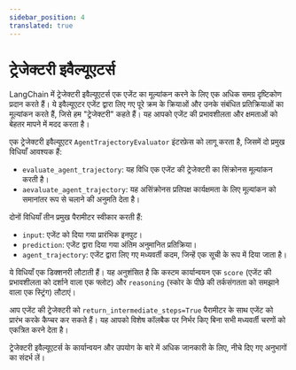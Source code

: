 ```yaml
---
sidebar_position: 4
translated: true
---
```


# ट्रेजेक्टरी इवैल्यूएटर्स

LangChain में ट्रेजेक्टरी इवैल्यूएटर्स एक एजेंट का मूल्यांकन करने के लिए एक अधिक समग्र दृष्टिकोण प्रदान करते हैं। ये इवैल्यूएटर एजेंट द्वारा लिए गए पूरे क्रम के क्रियाओं और उनके संबंधित प्रतिक्रियाओं का मूल्यांकन करते हैं, जिसे हम "ट्रेजेक्टरी" कहते हैं। यह आपको एजेंट की प्रभावशीलता और क्षमताओं को बेहतर मापने में मदद करता है।

एक ट्रेजेक्टरी इवैल्यूएटर `AgentTrajectoryEvaluator` इंटरफ़ेस को लागू करता है, जिसमें दो प्रमुख विधियाँ आवश्यक हैं:

- `evaluate_agent_trajectory`: यह विधि एक एजेंट की ट्रेजेक्टरी का सिंक्रोनस मूल्यांकन करती है।
- `aevaluate_agent_trajectory`: यह असिंक्रोनस प्रतिपक्ष कार्यक्षमता के लिए मूल्यांकन को समानांतर रूप से चलाने की अनुमति देता है।

दोनों विधियाँ तीन प्रमुख पैरामीटर स्वीकार करती हैं:

- `input`: एजेंट को दिया गया प्रारंभिक इनपुट।
- `prediction`: एजेंट द्वारा दिया गया अंतिम अनुमानित प्रतिक्रिया।
- `agent_trajectory`: एजेंट द्वारा लिए गए मध्यवर्ती कदम, जिन्हें एक सूची के रूप में दिया जाता है।

ये विधियाँ एक डिक्शनरी लौटाती हैं। यह अनुशंसित है कि कस्टम कार्यान्वयन एक `score` (एजेंट की प्रभावशीलता को दर्शाने वाला एक फ्लोट) और `reasoning` (स्कोर के पीछे की तर्कसंगतता को समझाने वाला एक स्ट्रिंग) लौटाएं।

आप एजेंट की ट्रेजेक्टरी को `return_intermediate_steps=True` पैरामीटर के साथ एजेंट को प्रारंभ करके कैप्चर कर सकते हैं। यह आपको विशेष कॉलबैक पर निर्भर किए बिना सभी मध्यवर्ती चरणों को एकत्रित करने देता है।

ट्रेजेक्टरी इवैल्यूएटर्स के कार्यान्वयन और उपयोग के बारे में अधिक जानकारी के लिए, नीचे दिए गए अनुभागों का संदर्भ लें।


<DocCardList />
